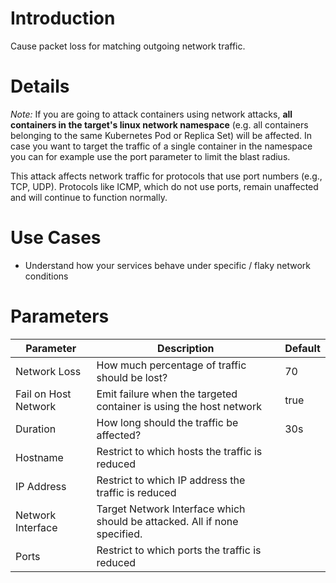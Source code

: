 # Introduction

Cause packet loss for matching outgoing network traffic.

# Details

_Note:_ If you are going to attack containers using network attacks, **all containers in the target's linux network namespace** (e.g. all containers belonging to the same Kubernetes Pod or Replica Set) will be affected. In case you want to target the traffic of a single container in the namespace you can for example use the port parameter to limit the blast radius.

This attack affects network traffic for protocols that use port numbers (e.g., TCP, UDP). Protocols like ICMP, which do not use ports, remain unaffected and will continue to function normally.

# Use Cases

* Understand how your services behave under specific / flaky network conditions

# Parameters

| Parameter            | Description                                                               | Default |
|----------------------|---------------------------------------------------------------------------|---------|
| Network Loss         | How much percentage of traffic should be lost?                            | 70      |
| Fail on Host Network | Emit failure when the targeted container is using the host network        | true    |
| Duration             | How long should the traffic be affected?                                  | 30s     |
| Hostname             | Restrict to which hosts the traffic is reduced                            |         |
| IP Address           | Restrict to which IP address the traffic is reduced                       |         |
| Network Interface    | Target Network Interface which should be attacked. All if none specified. |         |
| Ports                | Restrict to which ports the traffic is reduced                            |         |
